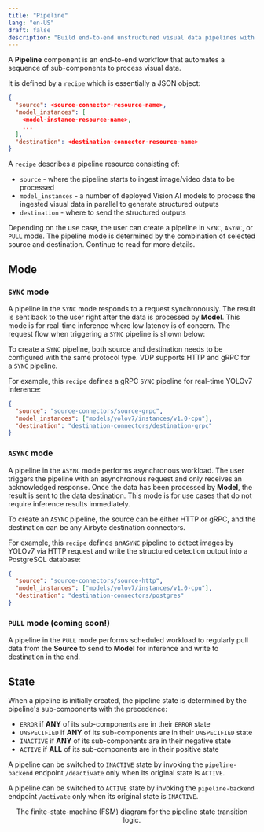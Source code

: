 ```yaml
---
title: "Pipeline"
lang: "en-US"
draft: false
description: "Build end-to-end unstructured visual data pipelines with the open-source visual data ETL tool VDP https://github.com/instill-ai/vdp"
---
```


A **Pipeline** component is an end-to-end workflow that automates a sequence of sub-components to process visual data.

It is defined by a `recipe` which is essentially a JSON object:

```json
{
  "source": <source-connector-resource-name>,
  "model_instances": [
    <model-instance-resource-name>,
    ...
  ],
  "destination": <destination-connector-resource-name>
}
```

A `recipe` describes a pipeline resource consisting of:

- `source` - where the pipeline starts to ingest image/video data to be processed
- `model_instances` - a number of deployed Vision AI models to process the ingested visual data in parallel to generate structured outputs
- `destination` - where to send the structured outputs

Depending on the use case, the user can create a pipeline in `SYNC`, `ASYNC`, or `PULL` mode. The pipeline mode is determined by the combination of selected source and destination. Continue to read for more details.

## Mode

### `SYNC` mode

A pipeline in the `SYNC` mode responds to a request synchronously. The result is sent back to the user right after the data is processed by **Model**. This mode is for real-time inference where low latency is of concern.
The request flow when triggering a `SYNC` pipeline is shown below:

<ZoomableImg
  src="/docs-assets/core-concepts/sync.svg"
  alt="SYNC pipeline mode"
/>

To create a `SYNC` pipeline, both source and destination needs to be configured with the same protocol type. VDP supports HTTP and gRPC for a `SYNC` pipeline.

For example, this `recipe` defines a gRPC `SYNC` pipeline for real-time YOLOv7 inference:

```json
{
  "source": "source-connectors/source-grpc",
  "model_instances": ["models/yolov7/instances/v1.0-cpu"],
  "destination": "destination-connectors/destination-grpc"
}
```

### `ASYNC` mode

A pipeline in the `ASYNC` mode performs asynchronous workload. The user triggers the pipeline with an asynchronous request and only receives an acknowledged response.
Once the data has been processed by **Model**, the result is sent to the data destination. This mode is for use cases that do not require inference results immediately.

<ZoomableImg
  src="/docs-assets/core-concepts/async.svg"
  alt="ASYNC pipeline mode"
/>

To create an `ASYNC` pipeline, the source can be either HTTP or gRPC, and the destination can be any Airbyte destination connectors.

For example, this `recipe` defines an`ASYNC` pipeline to detect images by YOLOv7 via HTTP request and write the structured detection output into a PostgreSQL database:

```json
{
  "source": "source-connectors/source-http",
  "model_instances": ["models/yolov7/instances/v1.0-cpu"],
  "destination": "destination-connectors/postgres"
}
```

### `PULL` mode (coming soon!)

A pipeline in the `PULL` mode performs scheduled workload to regularly pull data from the **Source** to send to **Model** for inference and write to destination in the end.

<ZoomableImg
  src="/docs-assets/core-concepts/pull.svg"
  alt="Pipeline PULL mode"
/>

## State

When a pipeline is initially created, the pipeline state is determined by the pipeline's sub-components with the precedence:

- `ERROR` if **ANY** of its sub-components are in their `ERROR` state
- `UNSPECIFIED` if **ANY** of its sub-components are in their `UNSPECIFIED` state
- `INACTIVE` if **ANY** of its sub-components are in their negative state
- `ACTIVE` if **ALL** of its sub-components are in their positive state

A pipeline can be switched to `INACTIVE` state by invoking the `pipeline-backend` endpoint `/deactivate` only when its original state is `ACTIVE`.

A pipeline can be switched to `ACTIVE` state by invoking the `pipeline-backend` endpoint `/activate` only when its original state is `INACTIVE`.

<div align="center">
  <ZoomableImg
    src="/docs-assets/core-concepts/pipeline-state.svg"
    alt="pipeline state"
    width="500px"
  />
  The finite-state-machine (FSM) diagram for the pipeline state transition logic.
</div>
